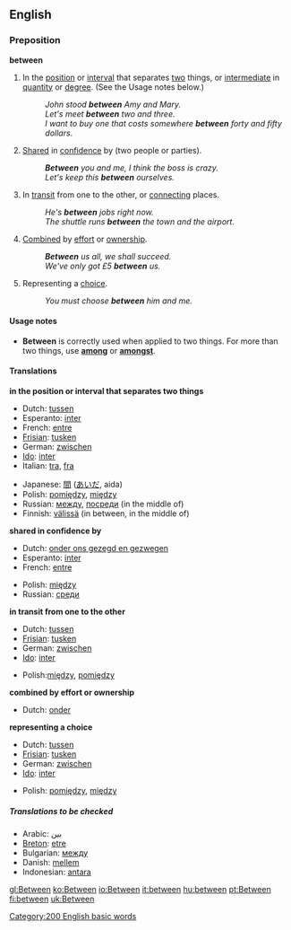 ==English==

===Preposition===
'''between'''

#<!--DefA-->In the [[position]] or [[interval]] that separates [[two]] things, or [[intermediate]] in [[quantity]] or [[degree]].  (See the Usage notes below.)
#:''John stood '''between''' Amy and Mary.''
#:''Let's meet '''between''' two and three.''
#:''I want to buy one that costs somewhere '''between''' forty and fifty dollars''.
#<!--DefB-->[[Share]]d in [[confidence]] by (two people or parties).
#:'''''Between''' you and me, I think the boss is crazy.''
#:''Let's keep this '''between''' ourselves.''
#<!--DefC-->In [[transit]] from one to the other, or [[connecting]] places.
#:''He's '''between''' jobs right now.''
#:''The shuttle runs '''between''' the town and the airport.''
#<!--DefD-->[[Combined]] by [[effort]] or [[ownership]].
#:'''''Between''' us all, we shall succeed.''
#:''We've only got £5 '''between''' us.''
#<!--DefE-->Representing a [[choice]].
#:''You must choose '''between''' him and me.''

====Usage notes====
*'''Between''' is correctly used when applied to two things.  For more than two things, use '''[[among]]''' or '''[[amongst]]'''.

====Translations====
<!--DefA-->'''in the position or interval that separates two things'''
{{top}}
*Dutch: [[tussen]]
*Esperanto: [[inter]]
*French: [[entre]]
*[[Frisian]]: [[tusken]]
*German: [[zwischen]]
*[[Ido]]: [[inter]]
*Italian: [[tra]], [[fra]]
{{mid}}
*Japanese: [[間]] ([[あいだ]], aida)
*Polish: [[pomiędzy]], [[między]]
*Russian: [[между]], [[посреди]] (in the middle of) 
*Finnish: [[välissä]] (in between, in the middle of)
{{bottom}}

<!--DefB-->'''shared in confidence by'''
{{top}}
*Dutch: [[onder ons gezegd en gezwegen]]
*Esperanto: [[inter]]
*French: [[entre]]
{{mid}}
*Polish: [[między]]
*Russian: [[среди]]
{{bottom}}

<!--DefC-->'''in transit from one to the other'''
{{top}}
*Dutch: [[tussen]]
*[[Frisian]]: [[tusken]]
*German: [[zwischen]]
*[[Ido]]: [[inter]]
{{mid}}
*Polish:[[między]], [[pomiędzy]]
{{bottom}}

<!--DefD-->'''combined by effort or ownership'''
{{top}}
*Dutch: [[onder]]
{{mid}}
{{bottom}}

<!--DefE-->'''representing a choice'''
{{top}}
*Dutch: [[tussen]]
*[[Frisian]]: [[tusken]]
*German: [[zwischen]]
*[[Ido]]: [[inter]]
{{mid}}
*Polish: [[pomiędzy]], [[między]]
{{bottom}}

=====Translations to be checked=====
<!--Remove this section once all of the translations below have been moved into the tables above.-->
{{checktrans}}

*Arabic: [[بين]]
*[[Breton]]: [[etre]]
*Bulgarian: [[между]]
*Danish: [[mellem]]
*Indonesian: [[antara]]

[[Category:200 English basic words]]

[[gl:Between]]
[[ko:Between]]
[[io:Between]]
[[it:between]]
[[hu:between]]
[[pt:Between]]
[[fi:between]]
[[uk:Between]]